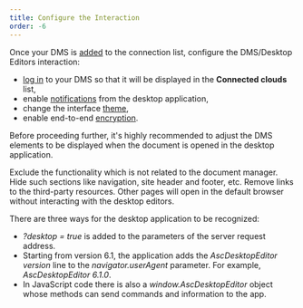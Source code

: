 ```yaml
---
title: Configure the Interaction
order: -6
---
```

Once your DMS is [added](/desktop/addingdms/) to the connection list, configure the DMS/Desktop Editors interaction:

* [log in](/desktop/addingdms/loginlogout) to your DMS so that it will be displayed in the **Connected clouds** list,
* enable [notifications](/desktop/addingdms/notifications) from the desktop application,
* change the interface [theme](/desktop/addingdms/changingtheme),
* enable end-to-end [encryption](/desktop/addingdms/encryption).

Before proceeding further, it's highly recommended to adjust the DMS elements to be displayed when the document is opened in the desktop application.

Exclude the functionality which is not related to the document manager. Hide such sections like navigation, site header and footer, etc. Remove links to the third-party resources. Other pages will open in the default browser without interacting with the desktop editors.

There are three ways for the desktop application to be recognized:

* *?desktop = true* is added to the parameters of the server request address.
* Starting from version 6.1, the application adds the *AscDesktopEditor $version$* line to the *navigator.userAgent* parameter. For example, *AscDesktopEditor 6.1.0*.
* In JavaScript code there is also a *window\.AscDesktopEditor* object whose methods can send commands and information to the app.
